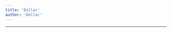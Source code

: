 ```yaml
---
title: 'Dollar'
author: 'Dollar'
---
```


---

<CharacterInfo
    name='Dollar'
    image='/assets/icons/otom/wiki media/chars/dollar.png' 
    caption='por que você não vai jogar baseball?'
    icon='/assets/icons/otom/wiki media/icons/Dollar.png'
    nickname='N/A'
    pronouns='ele/dele'
    species='Dollar Americano'
    voice='Sisi'
    hobbies='Violino'
/>